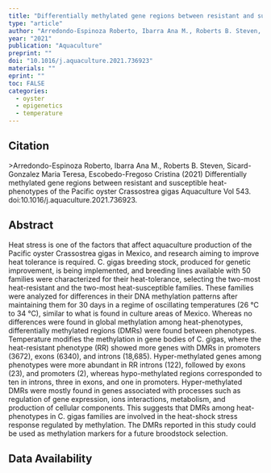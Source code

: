 ```yaml
---
title: "Differentially methylated gene regions between resistant and susceptible heat-phenotypes of the Pacific oyster Crassostrea gigas"
type: "article"
author: "Arredondo-Espinoza Roberto, Ibarra Ana M., Roberts B. Steven, Sicard-Gonzalez Maria Teresa, Escobedo-Fregoso Cristina"
year: "2021"
publication: "Aquaculture"
preprint: ""
doi: "10.1016/j.aquaculture.2021.736923"
materials: ""
eprint: ""
toc: FALSE
categories:
  - oyster
  - epigenetics
  - temperature
---
```


## Citation

\>Arredondo-Espinoza Roberto, Ibarra Ana M., Roberts B. Steven, Sicard-Gonzalez Maria Teresa, Escobedo-Fregoso Cristina (2021) Differentially methylated gene regions between resistant and susceptible heat-phenotypes of the Pacific oyster Crassostrea gigas Aquaculture Vol 543. doi:10.1016/j.aquaculture.2021.736923.

## Abstract

Heat stress is one of the factors that affect aquaculture production of the Pacific oyster Crassostrea gigas in Mexico, and research aiming to improve heat tolerance is required. C. gigas breeding stock, produced for genetic improvement, is being implemented, and breeding lines available with 50 families were characterized for their heat-tolerance, selecting the two-most heat-resistant and the two-most heat-susceptible families. These families were analyzed for differences in their DNA methylation patterns after maintaining them for 30 days in a regime of oscillating temperatures (26 °C to 34 °C), similar to what is found in culture areas of Mexico. Whereas no differences were found in global methylation among heat-phenotypes, differentially methylated regions (DMRs) were found between phenotypes. Temperature modifies the methylation in gene bodies of C. gigas, where the heat-resistant phenotype (RR) showed more genes with DMRs in promoters (3672), exons (6340), and introns (18,685). Hyper-methylated genes among phenotypes were more abundant in RR introns (122), followed by exons (23), and promoters (2), whereas hypo-methylated regions corresponded to ten in introns, three in exons, and one in promoters. Hyper-methylated DMRs were mostly found in genes associated with processes such as regulation of gene expression, ions interactions, metabolism, and production of cellular components. This suggests that DMRs among heat-phenotypes in C. gigas families are involved in the heat-shock stress response regulated by methylation. The DMRs reported in this study could be used as methylation markers for a future broodstock selection.

## Data Availability
